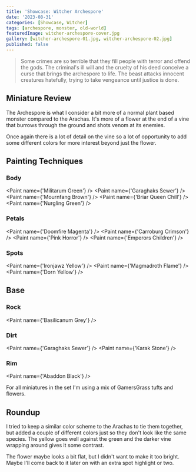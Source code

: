 ```yaml
---
title: 'Showcase: Witcher Archespore'
date: '2023-08-31'
categories: [Showcase, Witcher]
tags: [archespore, monster, old-world]
featuredImage: witcher-archespore-cover.jpg
gallery: [witcher-archespore-01.jpg, witcher-archespore-02.jpg]
published: false
---
```



> Some crimes are so terrible that they fill people with terror and offend the gods. The criminal's ill will and the
> cruelty of his deed conceive a curse that brings the archespore to life. The beast attacks innocent creatures
> hatefully, trying to take vengeance until justice is done.

## Miniature Review

The Archespore is what I consider a bit more of a normal plant based monster compared to the Arachas. It's more of a
flower at the end of a vine that burrows through the ground and shots venom at its enemies.

Once again there is a lot of detail on the vine so a lot of opportunity to add some different colors for more interest
beyond just the flower.

## Painting Techniques

### Body

<Paint name={'Militarum Green'} />
<Paint name={'Garaghaks Sewer'} />
<Paint name={'Mournfang Brown'} />
<Paint name={'Briar Queen Chill'} />
<Paint name={'Nurgling Green'} />

### Petals

<Paint name={'Doomfire Magenta'} />
<Paint name={'Carroburg Crimson'} />
<Paint name={'Pink Horror'} />
<Paint name={'Emperors Children'} />

### Spots

<Paint name={'Ironjawz Yellow'} />
<Paint name={'Magmadroth Flame'} />
<Paint name={'Dorn Yellow'} />

## Base

### Rock

<Paint name={'Basilicanum Grey'} />

### Dirt

<Paint name={'Garaghaks Sewer'} />
<Paint name={'Karak Stone'} />

### Rim

<Paint name={'Abaddon Black'} />

For all miniatures in the set I'm using a mix of GamersGrass tufts and flowers.

## Roundup

I tried to keep a similar color scheme to the Arachas to tie them together, but added a couple of different colors
just so they don't look like the same species. The yellow goes well against the green and the darker vine wrapping
around gives it some contrast.

The flower maybe looks a bit flat, but I didn't want to make it too bright. Maybe I'll come back to it later on with
an extra spot highlight or two.
